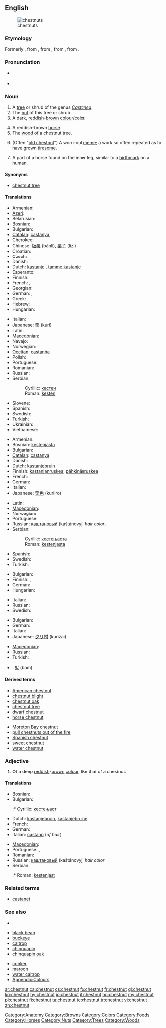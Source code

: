 ==English==
[[Image:Châtaignier 120807 1.jpg|thumb|chestnuts]]

===Etymology===
Formerly {{term|chesten|lang=en}} {{term|nut|lang=en}}, from {{etyl|enm}} {{term|chasteine|lang=enm}}, from {{etyl|fro}} {{term|chastaigne|lang=fro}}, from {{etyl|la}} {{term|castanea|lang=la}}, from {{etyl|grc}} {{term|καστάνεια|sc=Grek|tr=kastaneia}}.

===Pronunciation===
* {{a|UK|US}} {{IPA|/ˈtʃɛs.nʌt/|/ˈtʃɛst.nʌt/}}
* {{audio|en-us-chestnut.ogg|Audio (US)}}

===Noun===
{{en-noun}}

# A [[tree]] or shrub of the genus ''[[Castanea]]''.
# The [[nut]] of this tree or shrub.
# A dark, [[reddish]]-[[brown]] [[colour]]/color.
#: {{color panel|551608}}
# A reddish-brown [[horse]].
# The [[wood]] of a chestnut tree.
# {{idiom}} (Often "[[old chestnut]]") A worn-out [[meme]]; a work so often repeated as to have grown [[tiresome]].
# A part of a horse found on the inner leg, similar to a [[birthmark]] on a human.

====Synonyms====
* {{sense|tree}} [[chestnut tree]]

====Translations====
{{trans-see|chestnut tree}}

{{trans-top|nut of the chestnut tree}}
* Armenian: {{t-|hy|շագանակ|tr=šaganak}}
* [[Azeri]]: {{t|az|şabalıd|xs=Azeri}}
* Belarusian: {{t-|be|каштан|m|tr=kaštán|xs=Belarusian}}
* Bosnian: {{t-|bs|kesten|m}}
* Bulgarian: {{t+|bg|кестен|m}}
* [[Catalan]]: [[castanya]], {{f}}
* Cherokee: {{t|chr|ᏘᎵ|tr=tili|sc=Cher|xs=Cherokee}}
* Chinese: [[板栗]] (bǎnlì), [[栗子]] (lìzi)
* Croatian: {{t-|hr|kesten|m}}
* Czech: {{t+|cs|kaštan|m}}
* Danish: {{t-|da|kastanje|c}}
* Dutch: [[kastanje]] {{f}}, [[tamme kastanje]] {{f}}
* Esperanto: {{t-|eo|kaŝtano|xs=Esperanto}}
* Finnish: {{t+|fi|kastanja}}
* French: {{t+|fr|châtaigne|f}}, {{t+|fr|marron|m}}
* Georgian: {{t-|ka|წაბლი|tr=cabli|sc=Geor|xs=Georgian}}
* German: {{t+|de|Kastanie|f}}, {{t|de|Esskastanie|f}}
* Greek: {{t|el|κάστανο|n}}
* Hebrew: {{t+|he|ערמון|m}}
* Hungarian: {{t+|hu|gesztenye}}
{{trans-mid}}
* Italian: {{t+|it|castagna|f}}
* Japanese: [[栗]] (kuri)
* Latin: {{t-|la|castanea|f}}
* [[Macedonian]]: {{t|mk|костен|m|tr=kósten}}
* Navajo: {{tø|nv|neeshchʼííłchííʼ}}
* Norwegian: {{t-|no|kastanje|m}}
* [[Occitan]]: [[castanha]] {{f}}
* Polish: {{t+|pl|kasztan|m}}
* Portuguese: {{t+|pt|castanha|f}}
* Romanian: {{t|ro|castană}}
* Russian: {{t+|ru|каштан|m|tr=kaštán}}
* Serbian:
*: Cyrillic: [[кестен#Serbian|кестен]] {{m}}
*: Roman: [[kesten#Serbian|kesten]] {{m}}
* Slovene: {{t+|sl|kostanj|m}}
* Spanish: {{t+|es|castaña|f}}
* Swedish: {{t|sv|kastanj|n}}
* Turkish: {{t+|tr|kestane}}
* Ukrainian: {{t-|uk|каштан|m|tr=kaštán|xs=Ukrainian}}
* Vietnamese: {{t-|vi|hạt dẻ|xs=Vietnamese}}
{{trans-bottom}}

{{trans-top|reddish-brown colour}}
* Armenian: {{t+|hy|շագանակագույն|tr=šaganakaguyn}}
* Bosnian: [[kestenjasta]] {{f}}
* Bulgarian: {{t|bg|кестеняв}}
* [[Catalan]]: [[castanya]]
* Danish: {{t|da|kastanjebrunt}}<!-- needs checking -->
* Dutch: [[kastanjebruin]] {{n}}
* Finnish: [[kastanjanruskea]], [[pähkinänruskea]]
* French: {{t+|fr|marron|m}}
* German: {{t|de|Kastanienbraun|n}}
* Italian: {{t+|it|castano|f}}
* Japanese: [[栗色]] (kuriiro)
{{trans-mid}}
* Latin: {{t-|la|spadix|alt=spādīx}}
* [[Macedonian]]: {{t|mk|костенлива|f|tr=kosténliva}}
* Norwegian: {{t-|no|kastanje}}
* Portuguese: {{t+|pt|castanho|m}}
* Russian: [[каштановый]] (kaštánovyj) ''hair color'',
* Serbian:
*: Cyrillic: [[кестењаста]] {{f}}
*: Roman: [[kestenjasta#Serbian|kestenjasta]] {{f}}
* Spanish: {{t+|es|castaño|m}}
* Swedish: {{t|sv|kastanjebrunt}}
* Turkish: {{t+|tr|kestane}}
{{trans-bottom}}

{{trans-top|reddish-brown horse}}
* Bulgarian: {{t|bg|дорест кон}}
* Finnish: {{t-|fi|raudikko}}, {{t+|fi|rautias}}
* German: {{t+|de|Fuchs|m}}
* Hungarian: {{t+|hu|pej}}
{{trans-mid}}
* Italian: {{t+|it|castano|f}}
* Russian: {{t+|ru|гнедой|tr=gn'edój}}
* Swedish: {{t|sv|fux}}
{{trans-bottom}}

{{trans-top|wood of a chestnut tree}}
* Bulgarian: {{t+|bg|кестен|m}}
* German: {{t+|de|Kastanie|f}}
* Italian: {{t+|it|castagneto|m}}
* Japanese: [[クリ材]] (kurizai)
{{trans-mid}}
* [[Macedonian]]: {{t|mk|костен|m|tr=kósten}}
* Russian: {{t+|ru|каштан|m|tr=kaštán}}
* Turkish: {{t+|tr|kestane}}
{{trans-bottom}}
{{checktrans-top}}
<!--Remove this section once all of the translations below have been moved into the tables above.-->
* {{ttbc|Korean}}: [[밤]] (bam)
{{trans-bottom}}

====Derived terms====
{{rel-top|terms derived from ''chestnut (noun)''}}
* [[American chestnut]]
* [[chestnut blight]]
* [[chestnut oak]]
* [[chestnut tree]]
* [[dwarf chestnut]]
* [[horse chestnut]]
{{rel-mid}}
* [[Moreton Bay chestnut]]
* [[pull chestnuts out of the fire]]
* [[Spanish chestnut]]
* [[sweet chestnut]]
* [[water chestnut]]
{{rel-bottom}}

===Adjective===
{{en-adj|-}}

# Of a deep [[reddish]]-[[brown]] [[colour]], like that of a chestnut.

====Translations====
{{trans-top|of a deep reddish-brown colour}}
* Bosnian: {{t-|bs|kestenjast|m}}
* Bulgarian: {{t|bg|кестеняв}}
*:* Cyrillic: [[кестењаст]] {{m}}
* Dutch: [[kastanjebruin]], [[kastanjebruine]]
* French: {{t+|fr|marron}}
* German: {{t-|de|kastanienbraun}}
* Italian: [[castano]] (''of hair'')
{{trans-mid}}
* [[Macedonian]]: {{t|mk|костенлива|f|tr=kosténliva}}
* Portuguese: {{t+|pt|castanho}}, {{t+|pt|marrom}}
* Romanian: {{t-|ro|roib}}
* Russian: [[каштановый]] (kaštánovyj) ''hair color''
* Serbian:
*:* Roman: [[kestenjast]] {{m}}
{{trans-bottom}}

===Related terms===
* [[castanet]]<!--related via Spanish-->

===See also===
*{{pedia}}
{{top2}}
* [[black bean]]
* [[buckeye]]
* [[caltrop]]
* [[chinquapin]]
* [[chinquapin oak]]
{{mid2}}
* [[conker]]
* [[maroon]]
* [[water caltrop]]
* [[Appendix:Colours]]
{{bottom}}

[[Category:Anatomy]]
[[Category:Browns]]
[[Category:Colors]]
[[Category:Foods]]
[[Category:Horses]]
[[Category:Nuts]]
[[Category:Trees]]
[[Category:Woods]]

[[ar:chestnut]]
[[ca:chestnut]]
[[cs:chestnut]]
[[fa:chestnut]]
[[fr:chestnut]]
[[gl:chestnut]]
[[ko:chestnut]]
[[hy:chestnut]]
[[io:chestnut]]
[[it:chestnut]]
[[hu:chestnut]]
[[my:chestnut]]
[[pl:chestnut]]
[[fi:chestnut]]
[[ta:chestnut]]
[[te:chestnut]]
[[tr:chestnut]]
[[vi:chestnut]]
[[zh:chestnut]]